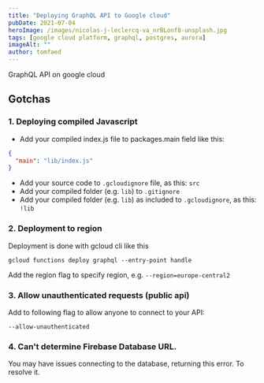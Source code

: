 ```yaml
---
title: "Deploying GraphQL API to Google cloud"
pubDate: 2021-07-04
heroImage: /images/nicolas-j-leclercq-va_nrBLonf8-unsplash.jpg
tags: [google cloud platform, graphql, postgres, aurora]
imageAlt: ""
author: tomfaed
---
```


GraphQL API on google cloud


## Gotchas

### 1. Deploying compiled Javascript

- Add your compiled index.js file to packages.main field like this:
```json
{
  "main": "lib/index.js"
}
```
- Add your source code to `.gcloudignore` file, as this: `src`
- Add your compiled folder (e.g. `lib`) to `.gitignore`
- Add your compiled folder (e.g. `lib`) as included to `.gcloudignore`, as this: `!lib`

### 2. Deployment to region

Deployment is done with gcloud cli like this

```
gcloud functions deploy graphql --entry-point handle
```

Add the region flag to specify region, e.g. `--region=europe-central2`

### 3. Allow unauthenticated requests (public api)

Add to following flag to allow anyone to connect to your API:
```
--allow-unauthenticated
```

### 4. Can't determine Firebase Database URL.

You may have issues connecting to the database, returning this error.
To resolve it.
